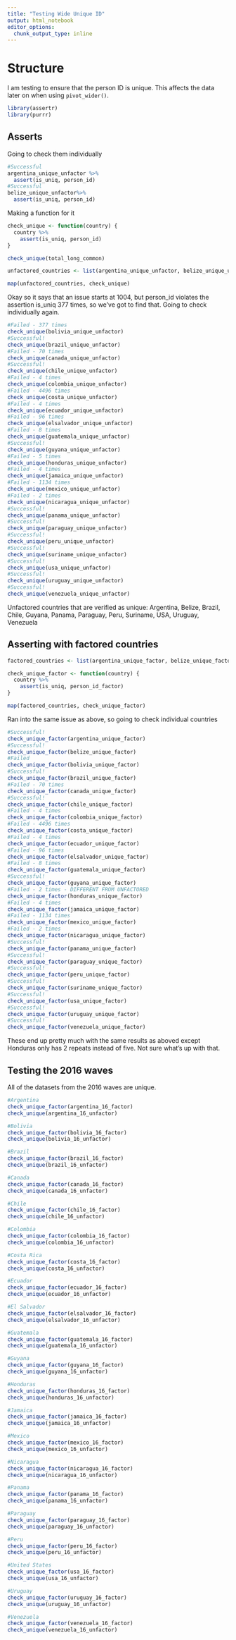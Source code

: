 ```yaml
---
title: "Testing Wide Unique ID"
output: html_notebook
editor_options: 
  chunk_output_type: inline
---
```


# Structure
I am testing to ensure that the person ID is unique. This affects the data later on when using `pivot_wider()`.

```r
library(assertr)
library(purrr)
```


## Asserts
Going to check them individually
```r
#Successful
argentina_unique_unfactor %>% 
  assert(is_uniq, person_id)
#Successful
belize_unique_unfactor%>% 
  assert(is_uniq, person_id)
```

Making a function for it
```r
check_unique <- function(country) {
  country %>% 
    assert(is_uniq, person_id)
}
```

```r
check_unique(total_long_common)
```


```r
unfactored_countries <- list(argentina_unique_unfactor, belize_unique_unfactor, bolivia_unique_unfactor, brazil_unique_unfactor, canada_unique_unfactor, chile_unique_unfactor, colombia_unique_unfactor, costa_unique_unfactor, ecuador_unique_unfactor, elsalvador_unique_unfactor, guatemala_unique_unfactor, guyana_unique_unfactor, honduras_unique_unfactor, jamaica_unique_unfactor, mexico_unique_unfactor, nicaragua_unique_unfactor, panama_unique_unfactor, paraguay_unique_unfactor, peru_unique_unfactor, suriname_unique_unfactor, usa_unique_unfactor, uruguay_unique_unfactor, venezuela_unique_unfactor)
```

```r
map(unfactored_countries, check_unique)
```

Okay so it says that an issue starts at 1004, but person_id violates the assertion is_uniq 377 times, so we've got to find that. Going to check individually again.

```r
#Failed - 377 times
check_unique(bolivia_unique_unfactor)
#Successful!
check_unique(brazil_unique_unfactor)
#Failed - 70 times
check_unique(canada_unique_unfactor)
#Successful!
check_unique(chile_unique_unfactor)
#Failed - 4 times
check_unique(colombia_unique_unfactor)
#Failed - 4496 times
check_unique(costa_unique_unfactor)
#Failed - 4 times
check_unique(ecuador_unique_unfactor)
#Failed - 96 times
check_unique(elsalvador_unique_unfactor)
#Failed - 8 times
check_unique(guatemala_unique_unfactor)
#Successful!
check_unique(guyana_unique_unfactor)
#Failed - 5 times
check_unique(honduras_unique_unfactor)
#Failed - 4 times
check_unique(jamaica_unique_unfactor)
#Failed - 1134 times
check_unique(mexico_unique_unfactor)
#Failed - 2 times
check_unique(nicaragua_unique_unfactor)
#Successful!
check_unique(panama_unique_unfactor)
#Successful!
check_unique(paraguay_unique_unfactor)
#Successful!
check_unique(peru_unique_unfactor)
#Successful!
check_unique(suriname_unique_unfactor)
#Successful!
check_unique(usa_unique_unfactor)
#Successful!
check_unique(uruguay_unique_unfactor)
#Successful!
check_unique(venezuela_unique_unfactor)
```

Unfactored countries that are verified as unique:
Argentina, Belize, Brazil, Chile, Guyana, Panama, Paraguay, Peru, Suriname, USA, Uruguay, Venezuela

## Asserting with factored countries

```r
factored_countries <- list(argentina_unique_factor, belize_unique_factor, bolivia_unique_factor, brazil_unique_factor, canada_unique_factor, chile_unique_factor, colombia_unique_factor, costa_unique_factor, ecuador_unique_factor, elsalvador_unique_factor, guatemala_unique_factor, guyana_unique_factor, honduras_unique_factor, jamaica_unique_factor, mexico_unique_factor, nicaragua_unique_factor, panama_unique_factor, paraguay_unique_factor, peru_unique_factor, suriname_unique_factor, usa_unique_factor, uruguay_unique_factor, venezuela_unique_factor)
```

```r
check_unique_factor <- function(country) {
  country %>% 
    assert(is_uniq, person_id_factor)
}
```

```r
map(factored_countries, check_unique_factor)
```

Ran into the same issue as above, so going to check individual countries
```r
#Successful!
check_unique_factor(argentina_unique_factor)
#Successful!
check_unique_factor(belize_unique_factor)
#Failed
check_unique_factor(bolivia_unique_factor)
#Successful!
check_unique_factor(brazil_unique_factor)
#Failed - 70 times
check_unique_factor(canada_unique_factor)
#Successful!
check_unique_factor(chile_unique_factor)
#Failed - 4 times
check_unique_factor(colombia_unique_factor)
#Failed - 4496 times
check_unique_factor(costa_unique_factor)
#Failed - 4 times
check_unique_factor(ecuador_unique_factor)
#Failed - 96 times
check_unique_factor(elsalvador_unique_factor)
#Failed - 8 times
check_unique_factor(guatemala_unique_factor)
#Successful!
check_unique_factor(guyana_unique_factor)
#Failed - 2 times - DIFFERENT FROM UNFACTORED
check_unique_factor(honduras_unique_factor)
#Failed - 4 times
check_unique_factor(jamaica_unique_factor)
#Failed - 1134 times
check_unique_factor(mexico_unique_factor)
#Failed - 2 times
check_unique_factor(nicaragua_unique_factor)
#Successful!
check_unique_factor(panama_unique_factor)
#Successful!
check_unique_factor(paraguay_unique_factor)
#Successful!
check_unique_factor(peru_unique_factor)
#Successful!
check_unique_factor(suriname_unique_factor)
#Successful!
check_unique_factor(usa_unique_factor)
#Successful!
check_unique_factor(uruguay_unique_factor)
#Successful!
check_unique_factor(venezuela_unique_factor)
```

These end up pretty much with the same results as aboved except Honduras only has 2 repeats instead of five. Not sure what's up with that.

## Testing the 2016 waves
All of the datasets from the 2016 waves are unique.
```r
#Argentina
check_unique_factor(argentina_16_factor)
check_unique(argentina_16_unfactor)

#Bolivia
check_unique_factor(bolivia_16_factor)
check_unique(bolivia_16_unfactor)

#Brazil
check_unique_factor(brazil_16_factor)
check_unique(brazil_16_unfactor)

#Canada
check_unique_factor(canada_16_factor)
check_unique(canada_16_unfactor)

#Chile
check_unique_factor(chile_16_factor)
check_unique(chile_16_unfactor)

#Colombia
check_unique_factor(colombia_16_factor)
check_unique(colombia_16_unfactor)

#Costa Rica
check_unique_factor(costa_16_factor)
check_unique(costa_16_unfactor)

#Ecuador
check_unique_factor(ecuador_16_factor)
check_unique(ecuador_16_unfactor)

#El Salvador
check_unique_factor(elsalvador_16_factor)
check_unique(elsalvador_16_unfactor)

#Guatemala
check_unique_factor(guatemala_16_factor)
check_unique(guatemala_16_unfactor) 

#Guyana
check_unique_factor(guyana_16_factor)
check_unique(guyana_16_unfactor)

#Honduras
check_unique_factor(honduras_16_factor)
check_unique(honduras_16_unfactor)

#Jamaica
check_unique_factor(jamaica_16_factor) 
check_unique(jamaica_16_unfactor)

#Mexico
check_unique_factor(mexico_16_factor)
check_unique(mexico_16_unfactor)

#Nicaragua
check_unique_factor(nicaragua_16_factor)
check_unique(nicaragua_16_unfactor)

#Panama
check_unique_factor(panama_16_factor)
check_unique(panama_16_unfactor)

#Paraguay
check_unique_factor(paraguay_16_factor)
check_unique(paraguay_16_unfactor)

#Peru
check_unique_factor(peru_16_factor)
check_unique(peru_16_unfactor)

#United States
check_unique_factor(usa_16_factor)
check_unique(usa_16_unfactor)

#Uruguay
check_unique_factor(uruguay_16_factor) 
check_unique(uruguay_16_unfactor)

#Venezuela
check_unique_factor(venezuela_16_factor) 
check_unique(venezuela_16_unfactor)
```